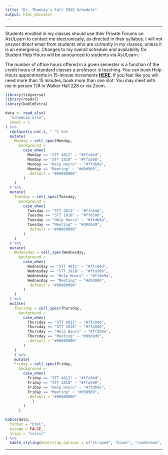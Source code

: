 ```yaml
---
title: "Dr. Thomley's Fall 2025 Schedule"
output: html_document
---
```


<hr>

Students enrolled in my classes should use their Private Forums on AsULearn to contact me electronically, as directed in their syllabus. I will not answer direct email from students who are currently in my classes, unless it is an emergency. Changes to my overall schedule and availability for Student Help Hours will be announced to students via AsULearn.

The number of office hours offered in a given semester is a function of the credit hours of standard classes a professor is teaching. You can book Help Hours appointments in 15-minute increments [**HERE**](https://calendar.app.google/s1ZKTYw4E5gmXxL18). If you feel like you will need more than 15 minutes, book more than one slot. You may meet with me in person T/R in Walker Hall 228 or via Zoom. 

```r
library(tidyverse)
library(readxl)
library(kableExtra)
```

```r
data <- read_xlsx(
  "schedule.xlsx",
  sheet = 1
) %>%
  replace(is.na(.), " ") %>%
  mutate(
    Monday = cell_spec(Monday,
      background =
        case_when(
          Monday == "STT 4811" ~ "#ffc04d",
          Monday == "STT 1810" ~ "#ffa500",
          Monday == "Help Hours" ~ "#ffdb9a",
          Monday == "Meeting" ~ "#d9d9d9",
          .default = "#00000000"
        )
    )
  ) %>%
  mutate(
    Tuesday = cell_spec(Tuesday,
      background =
        case_when(
          Tuesday == "STT 4811" ~ "#ffc04d",
          Tuesday == "STT 1810" ~ "#ffa500",
          Tuesday == "Help Hours" ~ "#ffdb9a",
          Tuesday == "Meeting" ~ "#d9d9d9",
          .default = "#00000000"
        )
    )
  ) %>%
  mutate(
    Wednesday = cell_spec(Wednesday,
      background =
        case_when(
          Wednesday == "STT 4811" ~ "#ffc04d",
          Wednesday == "STT 1810" ~ "#ffa500",
          Wednesday == "Help Hours" ~ "#ffdb9a",
          Wednesday == "Meeting" ~ "#d9d9d9",
          .default = "#00000000"
        )
    )
  ) %>%
  mutate(
    Thursday = cell_spec(Thursday,
      background =
        case_when(
          Thursday == "STT 4811" ~ "#ffc04d",
          Thursday == "STT 1810" ~ "#ffa500",
          Thursday == "Help Hours" ~ "#ffdb9a",
          Thursday == "Meeting" ~ "#d9d9d9",
          .default = "#00000000"
        )
    )
    ) %>%
    mutate(
    Friday = cell_spec(Friday,
      background =
        case_when(
          Friday == "STT 4811" ~ "#ffc04d",
          Friday == "STT 1810" ~ "#ffa500",
          Friday == "Help Hours" ~ "#ffdb9a",
          Friday == "Meeting" ~ "#d9d9d9",
          .default = "#00000000"
            )
        )
      )
```

```r
kable(data,
  format = "html",
  escape = FALSE,
  align = "cccccc"
) %>%
  kable_styling(bootstrap_options = c("striped", "hover", "condensed", "responsive"))
```

<hr>
